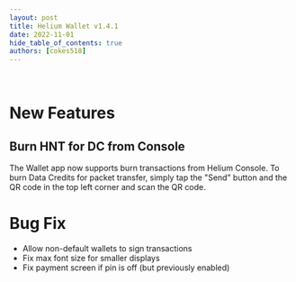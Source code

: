 ```yaml
---
layout: post
title: Helium Wallet v1.4.1
date: 2022-11-01
hide_table_of_contents: true
authors: [cokes518]
---
```


&nbsp;

# New Features

## Burn HNT for DC from Console

The Wallet app now supports burn transactions from Helium Console. To burn Data Credits for packet
transfer, simply tap the "Send" button and the QR code in the top left corner and scan the QR code.

<!--truncate-->

# Bug Fix

- Allow non-default wallets to sign transactions
- Fix max font size for smaller displays
- Fix payment screen if pin is off (but previously enabled)
